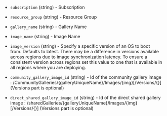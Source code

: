 <!-- Code generated from the comments of the SharedImageGallery struct in builder/azure/arm/config.go; DO NOT EDIT MANUALLY -->

- `subscription` (string) - Subscription

- `resource_group` (string) - Resource Group

- `gallery_name` (string) - Gallery Name

- `image_name` (string) - Image Name

- `image_version` (string) - Specify a specific version of an OS to boot from.
  Defaults to latest. There may be a difference in versions available
  across regions due to image synchronization latency. To ensure a consistent
  version across regions set this value to one that is available in all
  regions where you are deploying.

- `community_gallery_image_id` (string) - Id of the community gallery image : /CommunityGalleries/{galleryUniqueName}/Images/{img}[/Versions/{}] (Versions part is optional)

- `direct_shared_gallery_image_id` (string) - Id of the direct shared gallery image : /sharedGalleries/{galleryUniqueName}/Images/{img}[/Versions/{}] (Versions part is optional)

<!-- End of code generated from the comments of the SharedImageGallery struct in builder/azure/arm/config.go; -->
